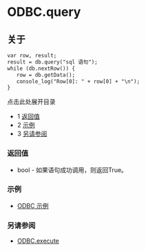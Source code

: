 # ODBC.query

## 关于

```xml
var row, result;
result = db.query("sql 语句");
while (db.nextRow()) {
   row = db.getData();
   console_log("Row[0]: " + row[0] + "\n");
}
```

点击此处展开目录

* 1 [返回值](#返回值)
* 2 [示例](#示例)
* 3 [另请参阅](#另请参阅)

### 返回值

* bool - 如果语句成功调用，则返回True。

### 示例

* [ODBC 示例](ODBC-Example_13173432.mdx#关于)

### 另请参阅

* [ODBC.execute](ODBC.execute_13173409.mdx#--)